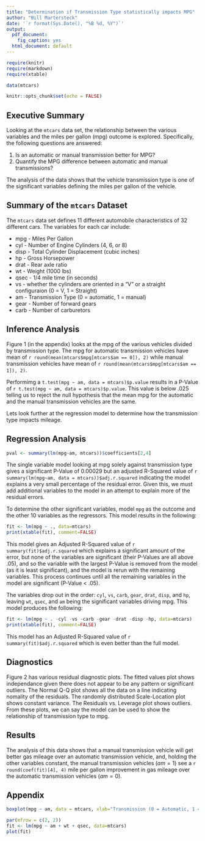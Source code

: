 ```yaml
---
title: "Determination if Transmission Type statistically impacts MPG"
author: "Bill Martersteck"
date: '`r format(Sys.Date(), "%B %d, %Y")`'
output:
  pdf_document:
    fig_caption: yes
  html_document: default
---
```


```r
require(knitr)
require(markdown)
require(xtable)

data(mtcars)

knitr::opts_chunk$set(echo = FALSE)
```

## Executive Summary
Looking at the `mtcars` data set, the relationship between the various variables and the miles per gallon (mpg) outcome is explored. Specifically, the following questions are answered:

1. Is an automatic or manual transmission better for MPG?
2. Quantify the MPG difference between automatic and manual transmissions?

The analysis of the data shows that the vehicle transmission type is one of the significant variables defining the miles per gallon of the vehicle.

## Summary of the `mtcars` Dataset

The `mtcars` data set defines 11 different automobile characteristics of 32 different cars. The variables for each car include:

- mpg - Miles Per Gallon
- cyl - Number of Engine Cylinders (4, 6, or 8)
- disp - Total Cylinder Displacement (cubic inches)
- hp - Gross Horsepower
- drat - Rear axle ratio
- wt - Weight (1000 lbs)
- qsec - 1/4 mile time (in seconds)
- vs - whether the cylinders are oriented in a "V" or a straight configuraion (0 = V, 1 = Straight)
- am - Transmission Type (0 = automatic, 1 = manual)
- gear - Number of forward gears
- carb - Number of carburetors

## Inference Analysis

Figure 1 (in the appendix) looks at the mpg of the various vehicles divided by transmission type. The mpg for automatic transmission vehicles have mean of `r round(mean(mtcars$mpg[mtcars$am == 0]), 2)` while manual transmission vehicles have mean of `r round(mean(mtcars$mpg[mtcars$am == 1]), 2)`.

Performimg a `t.test(mpg ~ am, data = mtcars)$p.value` results in a P-Value of `r t.test(mpg ~ am, data = mtcars)$p.value`. This value is below .025 telling us to reject the null hypothesis that the mean mpg for the automatic and the manual transmission vehicles are the same.

Lets look further at the regression model to determine how the transmission type impacts mileage.

## Regression Analysis

```r
pval <- summary(lm(mpg~am, mtcars))$coefficients[2,4]
```

The single variable model looking at mpg solely against transmission type gives a significant P-Value of 0.00029 but an adjusted R-Squared value of `r summary(lm(mpg~am, data = mtcars))$adj.r.squared` indicating the model explains a very small percentage of the residual error. Given this, we must add additional variables to the model in an attempt to explain more of the residual errors.

To determine the other significant variables, model `mpg` as the outcome and the other 10 variables as the regressors. This model results in the following:

```r
fit <- lm(mpg ~ ., data=mtcars)
print(xtable(fit), comment=FALSE)
```

This model gives an Adjusted R-Squared value of `r summary(fit)$adj.r.squared` which explains a significant amount of the error, but none of the variables are significant (their P-Values are all above .05), and so the variable with the largest P-Value is removed from the model (as it is least significant), and the model is rerun with the remaining variables. This process continues until all the remaining variables in the model are significant (P-Value < .05).

The variables drop out in the order: `cyl`, `vs`, `carb`, `gear`, `drat`, `disp`, and `hp`, leaving `wt`, `qsec`, and `am` being the significant variables driving mpg. This model produces the following:

```r
fit <- lm(mpg ~ . -cyl -vs -carb -gear -drat -disp -hp, data=mtcars)
print(xtable(fit), comment=FALSE)
```

This model has an Adjusted R-Squared value of `r summary(fit)$adj.r.squared` which is even better than the full model.

## Diagnostics

Figure 2 has various residual diagnostic plots. The fitted values plot shows independance given there does not appear to be any pattern or significant outliers. The Normal Q-Q plot shows all the data on a line indicating nomality of the residuals. The randomly distributed Scale-Location plot shows constant variance. The Residuals vs. Leverage plot shows outliers. From these plots, we can say the model can be used to show the relationship of transmission type to mpg.

## Results

The analysis of this data shows that a manual transmission vehicle will get better gas mileage over an automatic transmission vehicle, and, holding the other variables constant, the manual transmission vehicles ($am = 1$) see a `r round(coef(fit)[4], 4)` mile per gallon improvement in gas mileage over the automatic transmission vehicles ($am = 0$).

\pagebreak

## Appendix

```r
boxplot(mpg ~ am, data = mtcars, xlab="Transmission (0 = Automatic, 1 = Manual)", ylab="MPG")
```

\pagebreak

```r
par(mfrow = c(2, 2))
fit <- lm(mpg ~ am + wt + qsec, data=mtcars)
plot(fit)
```